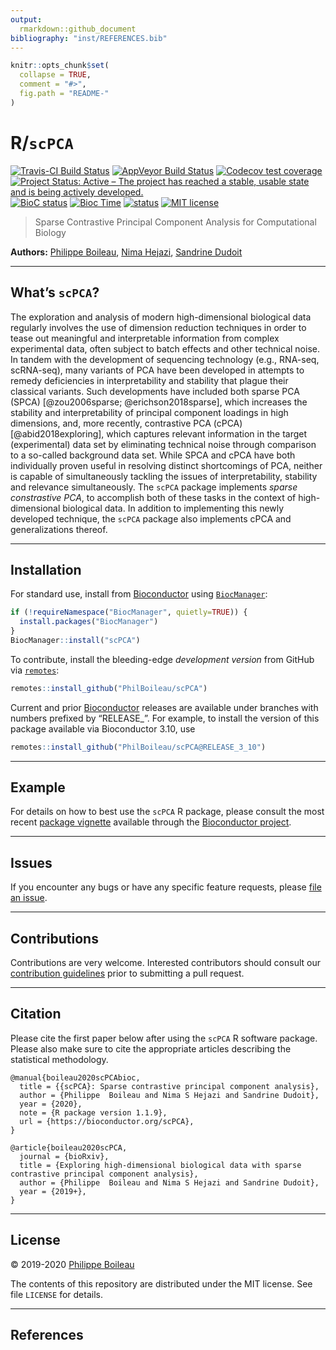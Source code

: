 ```yaml
---
output:
  rmarkdown::github_document
bibliography: "inst/REFERENCES.bib"
---
```


<!-- README.md is generated from README.Rmd. Please edit that file -->

```r
knitr::opts_chunk$set(
  collapse = TRUE,
  comment = "#>",
  fig.path = "README-"
)
```

# R/`scPCA`

[![Travis-CI Build Status](https://travis-ci.org/PhilBoileau/scPCA.svg?branch=master)](https://travis-ci.org/PhilBoileau/scPCA)
[![AppVeyor Build  Status](https://ci.appveyor.com/api/projects/status/github/PhilBoileau/scPCA?branch=master&svg=true)](https://ci.appveyor.com/project/PhilBoileau/scPCA/)
[![Codecov test coverage](https://codecov.io/gh/PhilBoileau/scPCA/branch/master/graph/badge.svg)](https://codecov.io/gh/PhilBoileau/scPCA?branch=master)
[![Project Status: Active – The project has reached a stable, usable state and is being actively developed.](https://www.repostatus.org/badges/latest/active.svg)](https://www.repostatus.org/#active)
[![BioC status](http://www.bioconductor.org/shields/build/release/bioc/scPCA.svg)](https://bioconductor.org/checkResults/release/bioc-LATEST/scPCA)
[![Bioc Time](http://bioconductor.org/shields/years-in-bioc/scPCA.svg)](https://bioconductor.org/packages/release/bioc/html/scPCA.html)
[![status](https://joss.theoj.org/papers/7f0f1271ede7aba120d71c9b5a14c865/status.svg)](https://joss.theoj.org/papers/7f0f1271ede7aba120d71c9b5a14c865)
[![MIT license](http://img.shields.io/badge/license-MIT-brightgreen.svg)](http://opensource.org/licenses/MIT)

> Sparse Contrastive Principal Component Analysis for Computational Biology

__Authors:__ [Philippe Boileau](https://pboileau.ca/),
  [Nima Hejazi](https://nimahejazi.org),
  [Sandrine Dudoit](https://statistics.berkeley.edu/~sandrine/)

---

## What's `scPCA`?

The exploration and analysis of modern high-dimensional biological data
regularly involves the use of dimension reduction techniques in order to tease
out meaningful and interpretable information from complex experimental data,
often subject to batch effects and other technical noise. In tandem with the
development of sequencing technology (e.g., RNA-seq, scRNA-seq), many variants
of PCA have been developed in attempts to remedy deficiencies in
interpretability and stability that plague their classical variants. Such
developments have included both sparse PCA (SPCA)
[@zou2006sparse; @erichson2018sparse], which increases the stability and
interpretability of principal component loadings in high dimensions, and, more
recently, contrastive PCA (cPCA) [@abid2018exploring], which captures relevant
information in the target (experimental) data set by eliminating technical noise
through comparison to a so-called background data set. While SPCA and cPCA have
both individually proven useful in resolving distinct shortcomings of PCA,
neither is capable of simultaneously tackling the issues of interpretability,
stability and relevance simultaneously. The `scPCA` package implements
_sparse constrastive PCA_, to accomplish both of these tasks in the context of
high-dimensional biological data. In addition to implementing this newly
developed technique, the `scPCA` package also implements cPCA and
generalizations thereof.

---

## Installation

For standard use, install from
[Bioconductor](https://bioconductor.org/packages/scPCA) using
[`BiocManager`](https://CRAN.R-project.org/package=BiocManager):

```r
if (!requireNamespace("BiocManager", quietly=TRUE)) {
  install.packages("BiocManager")
}
BiocManager::install("scPCA")
```

To contribute, install the bleeding-edge _development version_ from GitHub via
[`remotes`](https://CRAN.R-project.org/package=remotes):

```r
remotes::install_github("PhilBoileau/scPCA")
```

Current and prior [Bioconductor](https://bioconductor.org) releases are
available under branches with numbers prefixed by "RELEASE_". For example, to
install the version of this package available via Bioconductor 3.10, use

```r
remotes::install_github("PhilBoileau/scPCA@RELEASE_3_10")
```

---

## Example

For details on how to best use the `scPCA` R package, please consult the most
recent [package
vignette](https://bioconductor.org/packages/release/bioc/vignettes/scPCA/inst/doc/scpca_intro.html)
available through the [Bioconductor
project](https://bioconductor.org/packages/scPCA).

---

## Issues

If you encounter any bugs or have any specific feature requests, please [file an
issue](https://github.com/PhilBoileau/scPCA/issues).

---

## Contributions

Contributions are very welcome. Interested contributors should consult our
[contribution
guidelines](https://github.com/PhilBoileau/scPCA/blob/master/CONTRIBUTING.md)
prior to submitting a pull request.

---

## Citation

Please cite the first paper below after using the `scPCA` R software
package. Please also make sure to cite the appropriate articles
describing the statistical methodology.

```
@manual{boileau2020scPCAbioc,
  title = {{scPCA}: Sparse contrastive principal component analysis},
  author = {Philippe  Boileau and Nima S Hejazi and Sandrine Dudoit},
  year = {2020},
  note = {R package version 1.1.9},
  url = {https://bioconductor.org/scPCA},
}

@article{boileau2020scPCA,
  journal = {bioRxiv},
  title = {Exploring high-dimensional biological data with sparse contrastive principal component analysis},
  author = {Philippe  Boileau and Nima S Hejazi and Sandrine Dudoit},
  year = {2019+},
}
```

---

## License

&copy; 2019-2020 [Philippe Boileau](https://pboileau.ca/)

The contents of this repository are distributed under the MIT license. See file
`LICENSE` for details.

---

## References

